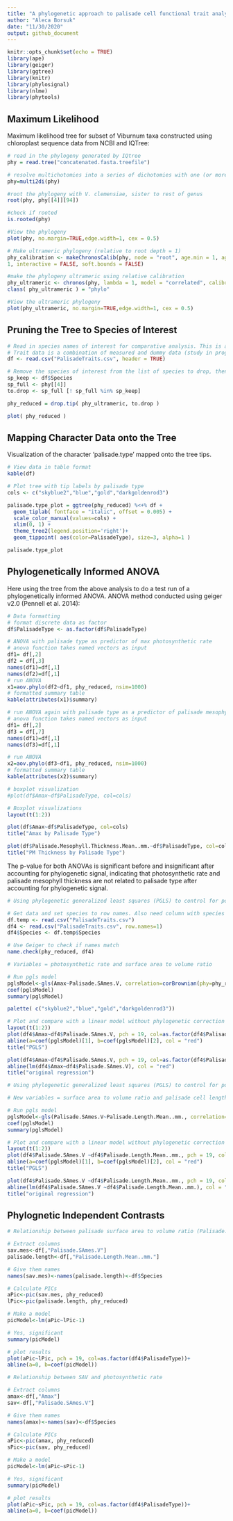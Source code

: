 ```yaml
---
title: "A phylogenetic approach to palisade cell functional trait analysis in Viburnum"
author: "Aleca Borsuk"
date: "11/30/2020"
output: github_document
---
```


```r
knitr::opts_chunk$set(echo = TRUE)
library(ape)
library(geiger)
library(ggtree)
library(knitr)
library(phylosignal)
library(nlme)
library(phytools)
```

## Maximum Likelihood

Maximum likelihood tree for subset of Viburnum taxa constructed using chloroplast sequence data from NCBI and IQTree:

```r
# read in the phylogeny generated by IQtree 
phy = read.tree("concatenated.fasta.treefile")

# resolve multichotomies into a series of dichotomies with one (or more) branches of length zero
phy=multi2di(phy)

#root the phylogeny with V. clemensiae, sister to rest of genus
root(phy, phy[[4]][94])

#check if rooted
is.rooted(phy) 

#View the phylogeny
plot(phy, no.margin=TRUE,edge.width=1, cex = 0.5)

# Make ultrameric phylogeny (relative to root depth = 1)
phy_calibration <- makeChronosCalib(phy, node = "root", age.min = 1, age.max =
1, interactive = FALSE, soft.bounds = FALSE)

#make the phylogeny ultrameric using relative calibration
phy_ultrameric <- chronos(phy, lambda = 1, model = "correlated", calibration = phy_calibration, control = chronos.control() )
class( phy_ultrameric ) = "phylo"

#View the ultrameric phylogeny
plot(phy_ultrameric, no.margin=TRUE,edge.width=1, cex = 0.5)

```
## Pruning the Tree to Species of Interest
```r
# Read in species names of interest for comparative analysis. This is also the table with trait data
# Trait data is a combination of measured and dummy data (study in progress)
df <- read.csv("PalisadeTraits.csv", header = TRUE)

# Remove the species of interest from the list of species to drop, then drop tips
sp_keep <- df$Species
sp_full <- phy[[4]]
to.drop <- sp_full [! sp_full %in% sp_keep]

phy_reduced = drop.tip( phy_ultrameric, to.drop )

plot( phy_reduced )

```

## Mapping Character Data onto the Tree

Visualization of the character 'palisade.type' mapped onto the tree tips. 

```r

# View data in table format
kable(df)

# Plot tree with tip labels by palisade type
cols <- c("skyblue2","blue","gold","darkgoldenrod3")

palisade.type_plot = ggtree(phy_reduced) %<+% df + 
  geom_tiplab( fontface = "italic", offset = 0.005) +
  scale_color_manual(values=cols) + 
  xlim(0, 1) +
  theme_tree2(legend.position='right')+
  geom_tippoint( aes(color=PalisadeType), size=3, alpha=1 )

palisade.type_plot

```

## Phylogenetically Informed ANOVA

Here using the tree from the above analysis to do a test run of a phylogenetically informed ANOVA. ANOVA method conducted using geiger v2.0 (Pennell et al. 2014):

```r
# Data formatting
# format discrete data as factor
df$PalisadeType <- as.factor(df$PalisadeType)

# ANOVA with palisade type as predictor of max photosynthetic rate
# anova function takes named vectors as input
df1= df[,2]
df2 = df[,3]
names(df1)=df[,1]
names(df2)=df[,1]
# run ANOVA 
x1=aov.phylo(df2~df1, phy_reduced, nsim=1000)
# formatted summary table
kable(attributes(x1)$summary)

# run ANOVA again with palisade type as a predictor of palisade mesophyll thickness
# anova function takes named vectors as input
df1= df[,2]
df3 = df[,7]
names(df1)=df[,1]
names(df3)=df[,1]

# run ANOVA
x2=aov.phylo(df3~df1, phy_reduced, nsim=1000)
# formatted summary table
kable(attributes(x2)$summary)

# boxplot visualization
#plot(df$Amax~df$PalisadeType, col=cols)

# Boxplot visualizations
layout(t(1:2))

plot(df$Amax~df$PalisadeType, col=cols)
title("Amax by Palisade Type")

plot(df$Palisade.Mesophyll.Thickness.Mean..mm.~df$PalisadeType, col=cols)
title("PM Thickness by Palisade Type")

```
The p-value for both ANOVAs is significant before and insignificant after accounting for phylogenetic signal, indicating that photosynthetic rate and palisade mesophyll thickness are not related to palisade type after accounting for phylogenetic signal.

```r
# Using phylogenetic generalized least squares (PGLS) to control for potential phylogenetic signal in the response (and, hence, non-independence of the residuals). This helps us understand if trait relationships are driven by ancestry rather than selection.

# Get data and set species to row names. Also need column with species names
df.temp <- read.csv("PalisadeTraits.csv")
df4 <- read.csv("PalisadeTraits.csv", row.names=1)
df4$Species <- df.temp$Species

# Use Geiger to check if names match
name.check(phy_reduced, df4)

# Variables = photosynthetic rate and surface area to volume ratio

# Run pgls model 
pglsModel<-gls(Amax~Palisade.SAmes.V, correlation=corBrownian(phy=phy_reduced, form = ~Species), data=df4, method="ML")
coef(pglsModel)
summary(pglsModel)

palette( c("skyblue2","blue","gold","darkgoldenrod3"))

# Plot and compare with a linear model without phylogenetic correction
layout(t(1:2))
plot(df4$Amax~df4$Palisade.SAmes.V, pch = 19, col=as.factor(df4$PalisadeType))+
abline(a=coef(pglsModel)[1], b=coef(pglsModel)[2], col = "red")
title("PGLS")

plot(df4$Amax~df4$Palisade.SAmes.V, pch = 19, col=as.factor(df4$PalisadeType))+
abline(lm(df4$Amax~df4$Palisade.SAmes.V), col = "red")
title("original regression")
```
```r
# Using phylogenetic generalized least squares (PGLS) to control for potential phylogenetic signal in the response (and, hence, non-independence of the residuals). This helps us understand if trait relationships are driven by ancestry rather than selection.

# New variables = surface area to volume ratio and palisade cell length

# Run pgls model 
pglsModel<-gls(Palisade.SAmes.V~Palisade.Length.Mean..mm., correlation=corBrownian(phy=phy_reduced, form = ~Species), data=df4, method="ML")
coef(pglsModel)
summary(pglsModel)

# Plot and compare with a linear model without phylogenetic correction
layout(t(1:2))
plot(df4$Palisade.SAmes.V ~df4$Palisade.Length.Mean..mm., pch = 19, col=as.factor(df4$PalisadeType))+
abline(a=coef(pglsModel)[1], b=coef(pglsModel)[2], col = "red")
title("PGLS")

plot(df4$Palisade.SAmes.V ~df4$Palisade.Length.Mean..mm., pch = 19, col=as.factor(df4$PalisadeType))+
abline(lm(df4$Palisade.SAmes.V ~df4$Palisade.Length.Mean..mm.), col = "red")
title("original regression")
```
## Phylognetic Independent Contrasts
```r
# Relationship between palisade surface area to volume ratio (Palisade.SAmes.V) and palisade cell length (Palisade.Length.Mean..mm.)

# Extract columns
sav.mes<-df[,"Palisade.SAmes.V"]
palisade.length<-df[,"Palisade.Length.Mean..mm."]

# Give them names
names(sav.mes)<-names(palisade.length)<-df$Species

# Calculate PICs
aPic<-pic(sav.mes, phy_reduced)
lPic<-pic(palisade.length, phy_reduced)

# Make a model
picModel<-lm(aPic~lPic-1)

# Yes, significant
summary(picModel)

# plot results
plot(aPic~lPic, pch = 19, col=as.factor(df4$PalisadeType))+
abline(a=0, b=coef(picModel))

```

```r
# Relationship between SAV and photosynthetic rate

# Extract columns
amax<-df[,"Amax"]
sav<-df[,"Palisade.SAmes.V"]

# Give them names
names(amax)<-names(sav)<-df$Species

# Calculate PICs
aPic<-pic(amax, phy_reduced)
sPic<-pic(sav, phy_reduced)

# Make a model
picModel<-lm(aPic~sPic-1)

# Yes, significant
summary(picModel)

# plot results
plot(aPic~sPic, pch = 19, col=as.factor(df4$PalisadeType))+
abline(a=0, b=coef(picModel))
```


